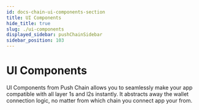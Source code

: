```yaml
---
id: docs-chain-ui-components-section
title: UI Components
hide_title: true
slug: ./ui-components
displayed_sidebar: pushChainSidebar
sidebar_position: 103
---
```


# UI Components

UI Components from Push Chain allows you to seamlessly make your app compatible with all layer 1s and l2s instantly. It abstracts away the wallet connection logic, no matter from which chain you connect app your from.

<br />

<head>
  <title>UI Components Section | Push Wallet | Push Chain Documentation</title>
</head>


<DocCardList />
